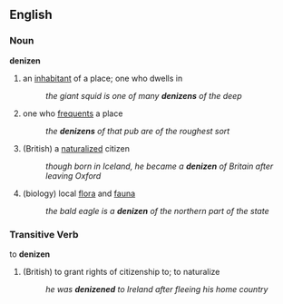 == English ==
=== Noun ===
'''denizen'''
# an [[inhabitant]] of a place; one who dwells in
#: ''the giant squid is one of many '''denizens''' of the deep''
# one who [[frequent]]s a place
#: ''the '''denizens''' of that pub are of the roughest sort''
# (British) a [[naturalize]]d citizen
#: ''though born in Iceland, he became a '''denizen''' of Britain after leaving Oxford''
# (biology) local [[flora]] and [[fauna]]
#: ''the bald eagle is a '''denizen''' of the northern part of the state''

=== Transitive Verb ===
to '''denizen'''
# (British) to grant rights of citizenship to; to naturalize
#: ''he was '''denizened''' to Ireland after fleeing his home country''